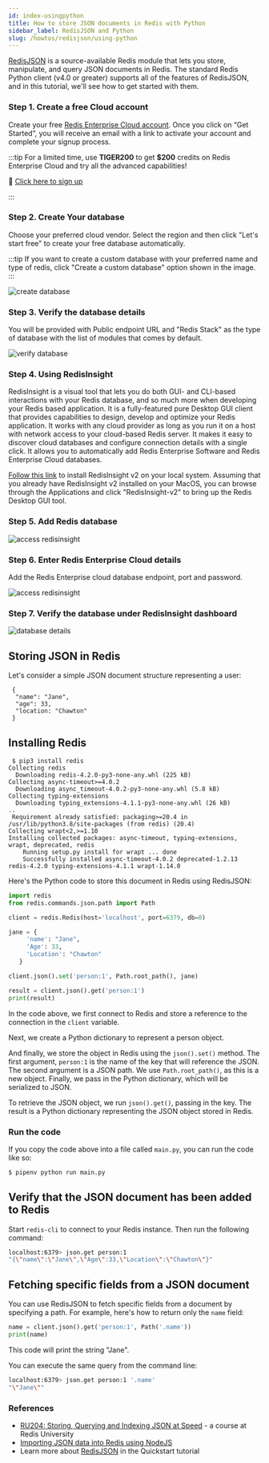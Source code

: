```yaml
---
id: index-usingpython
title: How to store JSON documents in Redis with Python
sidebar_label: RedisJSON and Python
slug: /howtos/redisjson/using-python
---
```


[RedisJSON](https://oss.redis.com/redisjson/) is a source-available Redis module that lets you store, manipulate, and query JSON documents in Redis. The standard Redis Python client (v4.0 or greater) supports all of the features of RedisJSON, and in this tutorial, we'll see how to get started with them.

### Step 1. Create a free Cloud account

Create your free <a href="https://redis.com/try-free/" target="_blank" rel="noopener">Redis Enterprise Cloud account</a>. Once you click on “Get Started”, you will receive an email with a link to activate your account and complete your signup process.

:::tip
For a limited time, use **TIGER200** to get **$200** credits on Redis Enterprise Cloud and try all the advanced capabilities!

:tada: [Click here to sign up](https://redis.com/try-free)

:::

### Step 2. Create Your database

Choose your preferred cloud vendor. Select the region and then click "Let's start free" to create your free database automatically.

:::tip
If you want to create a custom database with your preferred name and type of redis,
click "Create a custom database" option shown in the image.
:::

![create database ](images/select_cloud_vendor.png)

### Step 3. Verify the database details

You will be provided with Public endpoint URL and "Redis Stack" as the type of database with the list of modules that comes by default.

![verify database](images/details_database.png)

### Step 4. Using RedisInsight

RedisInsight is a visual tool that lets you do both GUI- and CLI-based interactions with your Redis database, and so much more when developing your Redis based application. It is a fully-featured pure Desktop GUI client that provides capabilities to design, develop and optimize your Redis application. It works with any cloud provider as long as you run it on a host with network access to your cloud-based Redis server. It makes it easy to discover cloud databases and configure connection details with a single click. It allows you to automatically add Redis Enterprise Software and Redis Enterprise Cloud databases.

[Follow this link](/explore/redisinsightv2/getting-started) to install RedisInsight v2 on your local system.
Assuming that you already have RedisInsight v2 installed on your MacOS, you can browse through the Applications and click "RedisInsight-v2" to bring up the Redis Desktop GUI tool.

### Step 5. Add Redis database

![access redisinsight](images/add_database.png)

### Step 6. Enter Redis Enterprise Cloud details

Add the Redis Enterprise cloud database endpoint, port and password.

![access redisinsight](images/database_creds.png)

### Step 7. Verify the database under RedisInsight dashboard

![database details](images/database_details.png)

## Storing JSON in Redis

Let's consider a simple JSON document structure representing a user:

```
 {
  "name": "Jane",
  "age": 33,
  "location: "Chawton"
 }
```

## Installing Redis

```
 $ pip3 install redis
Collecting redis
  Downloading redis-4.2.0-py3-none-any.whl (225 kB)
Collecting async-timeout>=4.0.2
  Downloading async_timeout-4.0.2-py3-none-any.whl (5.8 kB)
Collecting typing-extensions
  Downloading typing_extensions-4.1.1-py3-none-any.whl (26 kB)
..
 Requirement already satisfied: packaging>=20.4 in /usr/lib/python3.8/site-packages (from redis) (20.4)
Collecting wrapt<2,>=1.10
Installing collected packages: async-timeout, typing-extensions, wrapt, deprecated, redis
    Running setup.py install for wrapt ... done
    Successfully installed async-timeout-4.0.2 deprecated-1.2.13 redis-4.2.0 typing-extensions-4.1.1 wrapt-1.14.0
```

Here's the Python code to store this document in Redis using RedisJSON:

```python
import redis
from redis.commands.json.path import Path

client = redis.Redis(host='localhost', port=6379, db=0)

jane = {
     'name': "Jane",
     'Age': 33,
     'Location': "Chawton"
   }

client.json().set('person:1', Path.root_path(), jane)

result = client.json().get('person:1')
print(result)
```

In the code above, we first connect to Redis and store a reference to the connection in the `client` variable.

Next, we create a Python dictionary to represent a person object.

And finally, we store the object in Redis using the `json().set()` method. The first argument, `person:1` is the name of the key that will reference the JSON. The second argument is a JSON path. We use `Path.root_path()`, as this is a new object. Finally, we pass in the Python dictionary, which will be serialized to JSON.

To retrieve the JSON object, we run `json().get()`, passing in the key. The result is a Python dictionary representing the JSON object stored in Redis.

### Run the code

If you copy the code above into a file called `main.py`, you can run the code like so:

```bash
$ pipenv python run main.py
```

## Verify that the JSON document has been added to Redis

Start `redis-cli` to connect to your Redis instance. Then run the following command:

```bash
localhost:6379> json.get person:1
"{\"name\":\"Jane\",\"Age\":33,\"Location\":\"Chawton\"}"
```

## Fetching specific fields from a JSON document

You can use RedisJSON to fetch specific fields from a document by specifying a path. For example, here's how to return only the `name` field:

```python
name = client.json().get('person:1', Path('.name'))
print(name)
```

This code will print the string "Jane".

You can execute the same query from the command line:

```bash
localhost:6379> json.get person:1 '.name'
"\"Jane\""
```

### References

- [RU204: Storing, Querying and Indexing JSON at Speed](https://university.redis.com/courses/ru204/) - a course at Redis University
- [Importing JSON data into Redis using NodeJS](/howtos/redisjson/using-nodejs)
- Learn more about [RedisJSON](https://redisjson.io) in the Quickstart tutorial
